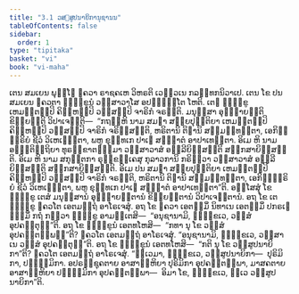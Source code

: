 ```yaml
---
title: "3.1 ວສ຺ສູປນາຍິການຸຊານນ"
tableOfContents: false
sidebar:
  order: 1
type: "tipitaka"
basket: "vi"
book: "vi-maha"
---
```



<DynamicBreadcrumb />

<Division number="184" book="vi-maha">

<Paragraph number="818" book="vi-maha">
ເຕນ ສມເຍນ ພຸທ຺ໂຘ ຠຄວາ ຣາຊຄເຫ ວິຫຣຕິ ເວຬຸວເນ ກລນ຺ທກນິວາເປ. ເຕນ ໂຂ ປນ ສມເຍນ ຠຄວຕາ ຠິກ຺ຂູນໍ ວສ຺ສາວາໂສ ອປຎ຺ຎຕ຺ໂຕ ໂຫຕິ. ເຕຘ ຠິກ຺ຂູ ເຫມນ຺ຕມ຺ປິ ຄິມ຺ຫມ຺ປິ ວສ຺ສມ຺ປິ ຈາຣິກໍ ຈຣນ຺ຕິ. ມນຸສ຺ສາ ອຸຊ຺ຌາຍນ຺ຕິ ຂິຍ຺ຍນ຺ຕິ ວິປາເຈນ຺ຕິ—  “ກຖຎ຺ຫິ ນາມ ສມຓາ ສກ຺ຍປຸຕ຺ຕິຍາ ເຫມນ຺ຕມ຺ປິ ຄິມ຺ຫມ຺ປິ ວສ຺ສມ຺ປິ ຈາຣິກໍ ຈຣິສ຺ສນ຺ຕິ, ຫຣິຕານິ ຕິຓານິ ສມ຺ມທ຺ທນ຺ຕາ, ເອກິນ຺ທ຺ຣິຍໍ ຊີວໍ ວິເຫເຐນ຺ຕາ, ພຫູ ຂຸທ຺ທເກ ປາເຓ ສງ຺ຆາຕໍ ອາປາເທນ຺ຕາ. ອິເມ ຫິ ນາມ ອຎ຺ຎຕິຕ຺ຖິຍາ ທຸຣກ຺ຂາຕຘມ຺ມາ ວສ຺ສາວາສໍ ອລ຺ລີຍິສ຺ສນ຺ຕິ ສງ຺ກສາຍິສ຺ສນ຺ຕິ. ອິເມ ຫິ ນາມ ສກຸນ຺ຕກາ ຣຸກ຺ຂຄ຺ເຄສຸ ກຸລາວການິ ກຣິຕ຺ວາ ວສ຺ສາວາສໍ ອລ຺ລີຍິສ຺ສນ຺ຕິ ສງ຺ກສາຍິສ຺ສນ຺ຕິ. ອິເມ ປນ ສມຓາ ສກ຺ຍປຸຕ຺ຕິຍາ ເຫມນ຺ຕມ຺ປິ ຄິມ຺ຫມ຺ປິ ວສ຺ສມ຺ປິ ຈາຣິກໍ ຈຣນ຺ຕິ, ຫຣິຕານິ ຕິຓານິ ສມ຺ມທ຺ທນ຺ຕາ, ເອກິນ຺ທ຺ຣິຍໍ ຊີວໍ ວິເຫເຐນ຺ຕາ, ພຫູ ຂຸທ຺ທເກ ປາເຓ ສງ຺ຆາຕໍ ອາປາເທນ຺ຕາ”ຕິ.
</Paragraph>

<Paragraph number="819" book="vi-maha">
ອສ຺ໂສສຸໍ ໂຂ ຠິກ຺ຂູ ເຕສໍ ມນຸສ຺ສານໍ ອຸຊ຺ຌາຍນ຺ຕານໍ ຂິຍ຺ຍນ຺ຕານໍ ວິປາເຈນ຺ຕານໍ. ອຖ ໂຂ ເຕ ຠິກ຺ຂູ ຠຄວໂຕ ເອຕມຕ຺ຖໍ ອາໂຣເຈສຸໍ. ອຖ ໂຂ ຠຄວາ ເອຕສ຺ມິໍ ນິທາເນ ເອຕສ຺ມິໍ ປກຣເຓ ຘມ຺ມິໍ ກຖໍ ກຕ຺ວາ ຠິກ຺ຂູ ອາມນ຺ເຕສິ—  “ອນຸຊານາມິ, ຠິກ຺ຂເວ, ວສ຺ສໍ ອຸປຄນ຺ຕຸນ຺”ຕິ. ອຖ ໂຂ ຠິກ຺ຂູນໍ ເອຕທໂຫສິ—  “ກທາ ນຸ ໂຂ ວສ຺ສໍ ອຸປຄນ຺ຕພ຺ພນ຺”ຕິ? ຠຄວໂຕ ເອຕມຕ຺ຖໍ ອາໂຣເຈສຸໍ. “ອນຸຊານາມິ, ຠິກ຺ຂເວ, ວສ຺ສາເນ ວສ຺ສໍ ອຸປຄນ຺ຕຸນ຺”ຕິ.
</Paragraph>

<Paragraph number="820" book="vi-maha">
ອຖ ໂຂ ຠິກ຺ຂູນໍ ເອຕທໂຫສິ—  “ກຕິ ນຸ ໂຂ ວສ຺ສູປນາຍິກາ”ຕິ? ຠຄວໂຕ ເອຕມຕ຺ຖໍ ອາໂຣເຈສຸໍ. “ທ຺ເວມາ, ຠິກ຺ຂເວ, ວສ຺ສູປນາຍິກາ—  ປຸຣິມິກາ, ປຈ຺ຉິມິກາ. ອປຣຊ຺ຊຸຄຕາຍ ອາສາຬ຺ຫິຍາ ປຸຣິມິກາ ອຸປຄນ຺ຕພ຺ພາ, ມາສຄຕາຍ ອາສາຬ຺ຫິຍາ ປຈ຺ຉິມິກາ ອຸປຄນ຺ຕພ຺ພາ—  ອິມາ ໂຂ, ຠິກ຺ຂເວ, ທ຺ເວ ວສ຺ສູປນາຍິກາ”ຕິ.
</Paragraph>
</Division>